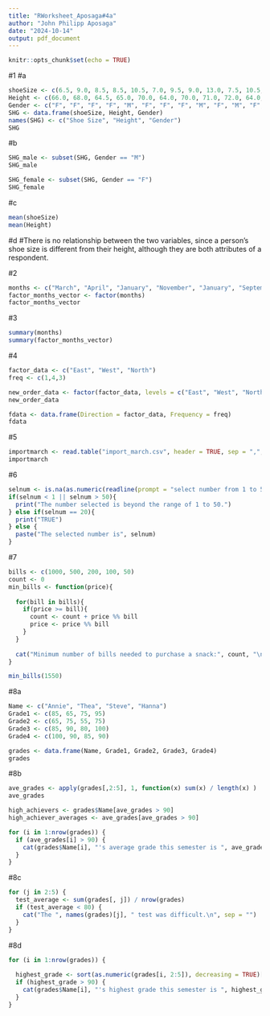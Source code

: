 ```yaml
---
title: "RWorksheet_Aposaga#4a"
author: "John Philipp Aposaga"
date: "2024-10-14"
output: pdf_document
---
```


```r
knitr::opts_chunk$set(echo = TRUE)
```

#1
#a
```r
shoeSize <- c(6.5, 9.0, 8.5, 8.5, 10.5, 7.0, 9.5, 9.0, 13.0, 7.5, 10.5, 8.5, 12.0, 10.5, 13.0, 11.5, 8.5, 5.0, 10.0, 6.5, 7.5, 8.5, 10.5, 8.5, 10.5, 11.0, 9.0, 13.0)
Height <- c(66.0, 68.0, 64.5, 65.0, 70.0, 64.0, 70.0, 71.0, 72.0, 64.0, 74.5, 67.0, 71.0, 71.0, 77.0, 72.0, 59.0, 62.0, 72.0, 66.0, 64.0, 67.0, 73.0, 69.0, 72.0, 70.0, 69.0, 70.0)
Gender <- c("F", "F", "F", "F", "M", "F", "F", "F", "M", "F", "M", "F", "M", "M", "M", "M", "F", "F", "M", "F", "F", "M", "M", "F", "M", "M", "M", "M")
SHG <- data.frame(shoeSize, Height, Gender)
names(SHG) <- c("Shoe Size", "Height", "Gender")
SHG
```



#b
```r
SHG_male <- subset(SHG, Gender == "M")
SHG_male

SHG_female <- subset(SHG, Gender == "F")
SHG_female
```
#c
```r
mean(shoeSize)
mean(Height)
```
#d
#There is no relationship between the two variables, since a person's shoe size is different from their height, although they are both attributes of a respondent.

#2
```r
months <- c("March", "April", "January", "November", "January", "September", "October", "September", "November", "August", "January", "November", "November", "February", "May", "August", "July", "December", "August", "August", "September", "November", "February", "April")
factor_months_vector <- factor(months)
factor_months_vector
```
#3
```r
summary(months)
summary(factor_months_vector)
```
#4
```r
factor_data <- c("East", "West", "North")
freq <- c(1,4,3)

new_order_data <- factor(factor_data, levels = c("East", "West", "North"))
new_order_data

fdata <- data.frame(Direction = factor_data, Frequency = freq)
fdata
```
#5
```r
importmarch <- read.table("import_march.csv", header = TRUE, sep = ",", stringsAsFactors = FALSE)
importmarch
```
#6
```r
selnum <- is.na(as.numeric(readline(prompt = "select number from 1 to 50: ")))
if(selnum < 1 || selnum > 50){
  print("The number selected is beyond the range of 1 to 50.")
} else if(selnum == 20){
  print("TRUE")
} else {
  paste("The selected number is", selnum)
}


```
#7
```r
bills <- c(1000, 500, 200, 100, 50)
count <- 0
min_bills <- function(price){
  
  for(bill in bills){
    if(price >= bill){
      count <- count + price %% bill
      price <- price %% bill
    }
  }
  
  cat("Minimum number of bills needed to purchase a snack:", count, "\n")
}

min_bills(1550)
```
#8a
```r
Name <- c("Annie", "Thea", "Steve", "Hanna")
Grade1 <- c(85, 65, 75, 95)
Grade2 <- c(65, 75, 55, 75)
Grade3 <- c(85, 90, 80, 100)
Grade4 <- c(100, 90, 85, 90)

grades <- data.frame(Name, Grade1, Grade2, Grade3, Grade4)
grades
```
#8b
```r
ave_grades <- apply(grades[,2:5], 1, function(x) sum(x) / length(x) )
ave_grades

high_achievers <- grades$Name[ave_grades > 90]
high_achiever_averages <- ave_grades[ave_grades > 90]

for (i in 1:nrow(grades)) {
  if (ave_grades[i] > 90) {
    cat(grades$Name[i], "'s average grade this semester is ", ave_grades[i], ".\n", sep = "")
  }
}

```
#8c
```r
for (j in 2:5) {
  test_average <- sum(grades[, j]) / nrow(grades)
  if (test_average < 80) {
    cat("The ", names(grades)[j], " test was difficult.\n", sep = "")
  }
}
```
#8d
```r
for (i in 1:nrow(grades)) {
  
  highest_grade <- sort(as.numeric(grades[i, 2:5]), decreasing = TRUE)[1]
  if (highest_grade > 90) {
    cat(grades$Name[i], "'s highest grade this semester is ", highest_grade, ".\n", sep = "")
  }
}
```













